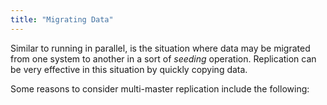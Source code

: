 ```yaml
---
title: "Migrating Data"
---
```


<div id="migrating_data" class="registered_link"></div>


Similar to running in parallel, is the situation where data may be migrated from one system to another in a sort of *seeding* operation. Replication can be very effective in this situation by quickly copying data.

Some reasons to consider multi-master replication include the following:
